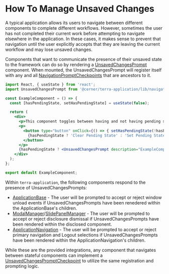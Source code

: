 # How To Manage Unsaved Changes

A typical application allows its users to navigate between different components to complete different workflows. However, sometimes the user has not completed their current work before attempting to navigate elsewhere in the application. In these cases, it makes sense to prevent that navigation until the user explicitly accepts that they are leaving the current workflow and may lose unsaved changes.

Components that want to communicate the presence of their unsaved state to the framework can do so by rendering a [UnsavedChangesPrompt](/application/cerner-terra-application/components/navigation-prompt) component. When mounted, the UnsavedChangesPrompt will register itself with any and all [NavigationPromptCheckpoints](/application/cerner-terra-application/components/navigation-prompt-checkpoint) that are ancestors to it.

```jsx
import React, { useState } from 'react';
import UnsavedChangesPrompt from '@cerner/terra-application/lib/navigation-prompt';

const ExampleComponent = () => {
  const [hasPendingState, setHasPendingState] = useState(false);

  return (
    <div>
      <p>This component toggles between having and not having pending state.</p>
      <p>
        <button type="button" onClick={() => { setHasPendingState(!hasPendingState); }}>
          {hasPendingState ? 'Clear Pending State' : 'Set Pending State'}
        </button>
      </p>
      {hasPendingState ? <UnsavedChangesPrompt description="ExampleComponent" /> : undefined}
    </div>
  );
};

export default ExampleComponent;
```

Within `terra-application`, the following components respond to the presence of UnsavedChangesPrompts:

* [ApplicationBase](/application/cerner-terra-application/components/application-base) - The user will be prompted to accept or reject window unload events if UnsavedChangesPrompts have been renedered within the ApplicationBase's children.
* [ModalManager](/application/cerner-terra-application/components/modal-manager)/[SlidePanelManager](/application/cerner-terra-application/components/slide-panel-manager) - The user will be prompted to accept or reject disclosure dismissal if UnsavedChangesPrompts have been rendered within the disclosed component.
* [ApplicationNavigation](/application/cerner-terra-application/components/application-navigation) - The user will be prompted to accept or reject primary navigation and Logout selections if UnsavedChangesPrompts have been rendered within the ApplicationNavigation's children.

While these are the provided integrations, any component that navigates between stateful components can implement a [UnsavedChangesPromptCheckpoint](/application/cerner-terra-application/components/navigation-prompt-checkpoint) to utilize the same registration and prompting logic.

